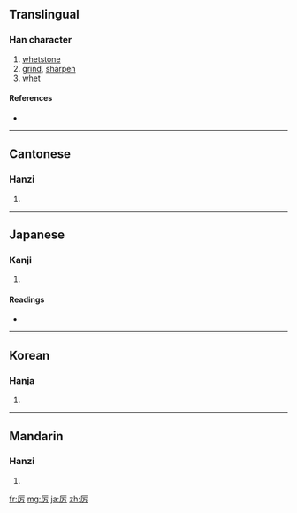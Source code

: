 {{also|厲}}
==Translingual==

===Han character===
{{Han char|rn=27|rad=厂|as=03|sn=5|four=|canj=一一尸 (MMS)}}

# [[whetstone]]
# [[grind]], [[sharpen]]
# [[whet]]

====References====
* {{Han ref|kx=0160.251|dkj=02902|dj=0367.110|hdz=10068.080|uh=5389|ud=21385}}

----

==Cantonese==

===Hanzi===
{{yue-hanzi|jyut=|y=lai6|tra=厲}}

# {{defn|Cantonese}}

----

==Japanese==

===Kanji===
{{ja-kanji|grade=|rs=厂03}}

# {{defn|Japanese}}

====Readings====
* {{ja-readings|on=[[れい]] (rei)|kun=}}

----

==Korean==

===Hanja===
{{ko-hanja|hangeul=려|rv=ryeo|mr=ryŏ}}

# {{defn|Korean}}

----

==Mandarin==

===Hanzi===
{{cmn-hanzi|tra=厲|pin=[[lì]] ([[li4]]), [[yà]] ([[ya4]])|wg=li<sup>4</sup>, ya<sup>4</sup>}}

# {{defn|Mandarin}}

[[fr:厉]]
[[mg:厉]]
[[ja:厉]]
[[zh:厉]]